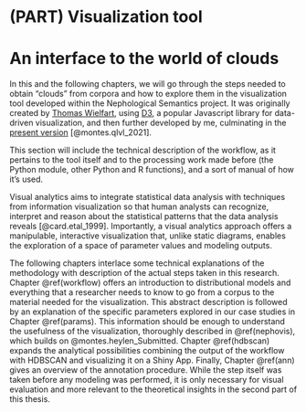 # (PART) Visualization tool {-}

# An interface to the world of clouds

In this and the following chapters, we will go through the steps needed to obtain "clouds" from corpora and how to explore them in the visualization tool developed within the Nephological Semantics project. It was originally created by [Thomas Wielfart](https://github.com/tokenclouds/tokenclouds.github.io),
using [D3](https://d3js.org), a popular Javascript library for data-driven visualization, and then further developed by me, culminating in the [present version](https://github.com/qlvl/NephoVis) [@montes.qlvl_2021].

This section will include the technical description of the workflow, as it pertains
to the tool itself and to the processing work made before (the Python module, other
Python and R functions), and a sort of manual of how it's used.

<!-- TODO short introduction of the outline of this PART -->

Visual analytics aims to integrate statistical data analysis with techniques from information visualization so that human analysts can recognize, interpret and reason about the statistical patterns that the data analysis reveals [@card.etal_1999]. Importantly, a visual analytics approach offers a manipulable, interactive visualization that, unlike static diagrams, enables the exploration of a space of parameter values and modeling outputs.

The following chapters interlace some technical explanations of the methodology with
description of the actual steps taken in this research. Chapter \@ref(workflow) offers an introduction
to distributional models and everything that a researcher needs to know to go from a corpus
to the material needed for the visualization. This abstract description is followed by
an explanation of the specific parameters explored in our case studies in Chapter \@ref(params).
This information should be enough to understand the usefulness of the visualization,
thoroughly described in \@ref(nephovis), which builds on @montes.heylen_Submitted.
Chapter \@ref(hdbscan) expands the analytical possibilities combining the output of the workflow
with HDBSCAN and visualizing it on a Shiny App.
Finally, Chapter \@ref(ann) gives an overview of the annotation procedure. While the step itself
was taken before any modeling was performed, it is only necessary for visual evaluation
and more relevant to the theoretical insights in the second part of this thesis.
